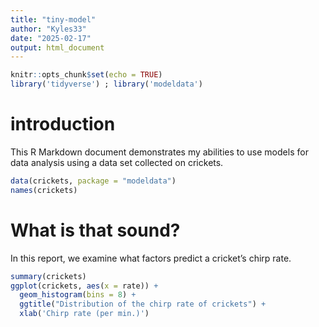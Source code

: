 ```yaml
---
title: "tiny-model"
author: "Kyles33"
date: "2025-02-17"
output: html_document
---
```


```r
knitr::opts_chunk$set(echo = TRUE)
library('tidyverse') ; library('modeldata')
``` 
# introduction

This R Markdown document demonstrates my abilities to use models for data analysis using a data set collected on crickets.

```r
data(crickets, package = "modeldata")
names(crickets)
```

# What is that sound?

In this report, we examine what factors predict a cricket's chirp rate.

```r
summary(crickets)
ggplot(crickets, aes(x = rate)) +
  geom_histogram(bins = 8) + 
  ggtitle("Distribution of the chirp rate of crickets") +
  xlab('Chirp rate (per min.)')
```